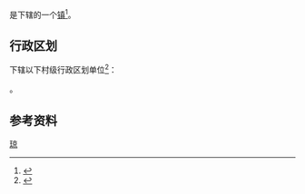 {{中国乡级行政区|46/90/05/115/000|景观照片文件名=File:铺前镇.jpg}}

'''{{PAGENAMEBASE}}'''是{{PRC admin/fullname|46/90/05/115/000|3}}下辖的一个[[行政建制镇|镇]]<ref>{{PRC admin/ref sgc|{{PRC admin/parent|46/90/05/115/000}}}}</ref>。

== 行政区划 ==
{{PAGENAMEBASE}}下辖以下村级行政区划单位<ref>{{PRC admin/ref sgc|46/90/05/115/000}}</ref>：

{{PRC admin/children|46/90/05/115/000}}。

== 参考资料 ==
{{reflist}}

{{海南行政区划小作品}}
{{PRC admin/navcat|46/90/05/115/000}}
{{中国历史文化名镇}}
[[Category:中国历史文化名镇|琼]]